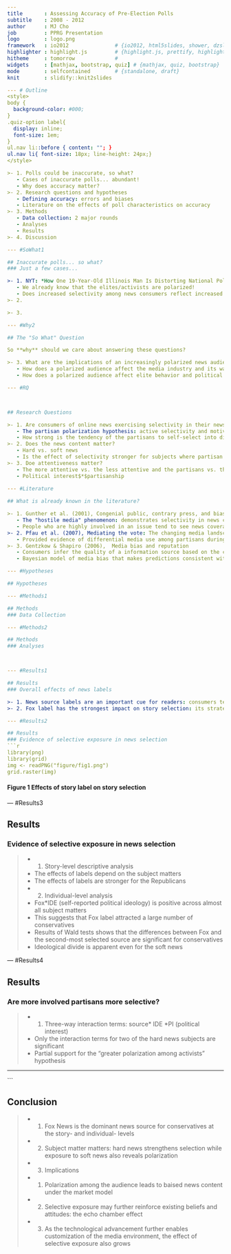 ```yaml
---
title       : Assessing Accuracy of Pre-Election Polls
subtitle    : 2008 - 2012
author      : MJ Cho
job         : PPRG Presentation
logo        : logo.png
framework   : io2012               # {io2012, html5slides, shower, dzslides, ...}
highlighter : highlight.js         # {highlight.js, prettify, highlight}
hitheme     : tomorrow             # 
widgets     : [mathjax, bootstrap, quiz] # {mathjax, quiz, bootstrap}
mode        : selfcontained        # {standalone, draft}
knit        : slidify::knit2slides

--- # Outline
<style>
body {
  background-color: #000;
}
.quiz-option label{
  display: inline;
  font-size: 1em;
}
ul.nav li::before { content: ""; }  
ul.nav li{ font-size: 18px; line-height: 24px;}
</style>

>- 1. Polls could be inaccurate, so what?
   - Cases of inaccurate polls... abundant!
   - Why does accuracy matter?
>- 2. Research questions and hypotheses
   - Defining accuracy: errors and biases 
   - Literature on the effects of poll characteristics on accuracy
>- 3. Methods
   - Data collection: 2 major rounds
   - Analyses
   - Results
>- 4. Discussion 

--- #SoWhat1

## Inaccurate polls... so what?
### Just a few cases...

>- 1. NYT: *How One 19-Year-Old Illinois Man Is Distorting National Polling Averages*
   - We already know that the elites/activists are polarized!
   - Does increased selectivity among news consumers reflect increased level of interparty animus?
>- 2. 

>- 3. 

--- #Why2

## The "So What" Question

So **why** should we care about answering these questions?

>- 3. What are the implications of an increasingly polarized news audience?
   - How does a polarized audience affect the media industry and its way of exercising journalism?
   - How does a polarized audience affect elite behavior and political campaigns?

--- #RQ



## Research Questions

>- 1. Are consumers of online news exercising selectivity in their news choices?
   - The partisan polarization hypothesis: active selectivity and motivated exposure
   - How strong is the tendency of the partisans to self-select into distinct audiences?
>- 2. Does the news content matter?
   - Hard vs. soft news
   - Is the effect of selectivity stronger for subjects where partisan divisions are intense?
>- 3. Doe attentiveness matter?
   - The more attentive vs. the less attentive and the partisans vs. the nonpartisans
   - Political interest$*$partisanship
   
--- #Literature

## What is already known in the literature?

>- 1. Gunther et al. (2001), Congenial public, contrary press, and biased estimates of the climate of opinion
   - The "hostile media" phenomenon: demonstrates selectivity in news choices
   - People who are highly involved in an issue tend to see news coverage of that issue as biased
>- 2. Pfau et al. (2007), Mediating the vote: The changing media landscape in US presidential campaigns
   - Provided evidence of differential media use among partisans during the 2000 and 2004 campaigns
>- 3. Gentzkow & Shapiro (2006),  Media bias and reputation
   - Consumers infer the quality of a information source based on the conformity between what the source reports and their expectations.
   - Bayesian model of media bias that makes predictions consistent with empirical evidence

--- #Hypotheses

## Hypotheses

--- #Methods1

## Methods
### Data Collection

--- #Methods2

## Methods
### Analyses



--- #Results1

## Results
### Overall effects of news labels

>- 1. News source labels are an important cue for readers: consumers tend to ignore stories without labels
>- 2. Fox label has the strongest impact on story selection: its strategy works

--- #Results2

## Results
### Evidence of selective exposure in news selection
```r
library(png)
library(grid)
img <- readPNG("figure/fig1.png")
grid.raster(img)
```
#### Figure 1 Effects of story label on story selection

--- #Results3

## Results
### Evidence of selective exposure in news selection
>- 1. Story-level descriptive analysis
   - The effects of labels depend on the subject matters
   - The effects of labels are stronger for the Republicans
>- 2. Individual-level analysis
   - Fox$*$IDE (self-reported political ideology) is positive across almost all subject matters
   - This suggests that Fox label attracted a large number of conservatives
   - Results of Wald tests shows that the differences between Fox and the second-most selected source are significant for conservatives
   - Ideological divide is apparent even for the soft news

--- #Results4

## Results
### Are more involved partisans more selective?
>- 1. Three-way interaction terms: source$*$ IDE $*$PI (political interest)
   - Only the interaction terms for two of the hard news subjects are significant
   - Partial support for the "greater polarization among activists" hypothesis

---
```


## Conclusion

>- 1. Fox News is the dominant news source for conservatives at the story- and individual- levels
>- 2. Subject matter matters: hard news strengthens selection while exposure to soft news also reveals polarization
>- 3. Implications
   - 1. Polarization among the audience leads to baised news content under the market model
   - 2. Selective exposure may further reinforce existing beliefs and attitudes: the echo chamber effect
   - 3. As the technological advancement further enables customization of the media environment, the effect of selective exposure also grows
   

